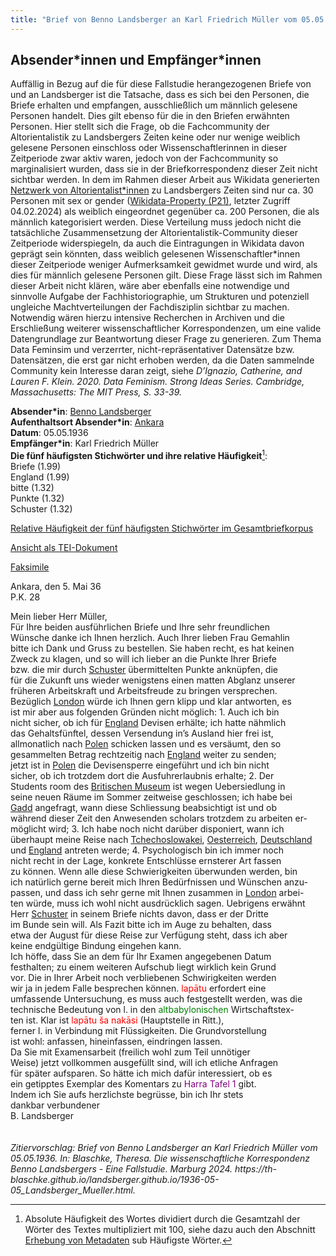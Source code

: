 ```yaml
---
title: "Brief von Benno Landsberger an Karl Friedrich Müller vom 05.05.1936"
---
```

::: {.callout-note collapse="true"}
## Absender\*innen und Empfänger\*innen

Auffällig in Bezug auf die für diese Fallstudie herangezogenen Briefe von und an Landsberger ist die Tatsache, dass es sich bei den Personen, die Briefe erhalten und empfangen, ausschließlich um männlich gelesene Personen handelt. Dies gilt ebenso für die in den Briefen erwähnten Personen. Hier stellt sich die Frage, ob die Fachcommunity der Altorientalistik zu Landsbergers Zeiten keine oder nur wenige weiblich gelesene Personen einschloss oder Wissenschaftlerinnen in dieser Zeitperiode zwar aktiv waren, jedoch von der Fachcommunity so marginalisiert wurden, dass sie in der Briefkorrespondenz dieser Zeit nicht sichtbar werden. In dem im Rahmen dieser Arbeit aus Wikidata generierten [Netzwerk von Altorientalist\*innen](index.qmd#kontextualisierung-der-korrespondenz) zu Landsbergers Zeiten sind nur ca. 30 Personen mit sex or gender ([Wikidata-Property (P21)](https://www.wikidata.org/wiki/Property:P21), letzter Zugriff 04.02.2024) als weiblich eingeordnet gegenüber ca. 200 Personen, die als männlich kategorisiert werden. Diese Verteilung muss jedoch nicht die tatsächliche Zusammensetzung der Altorientalistik-Community dieser Zeitperiode widerspiegeln, da auch die Eintragungen in Wikidata davon geprägt sein könnten, dass weiblich gelesenen Wissenschaftler\*innen dieser Zeitperiode weniger Aufmerksamkeit gewidmet wurde und wird, als dies für männlich gelesene Personen gilt. Diese Frage lässt sich im Rahmen dieser Arbeit nicht klären, wäre aber ebenfalls eine notwendige und sinnvolle Aufgabe der Fachhistoriographie, um Strukturen und potenziell ungleiche Machtverteilungen der Fachdisziplin sichtbar zu machen. Notwendig wären hierzu intensive Recherchen in Archiven und die Erschließung weiterer wissenschaftlicher Korrespondenzen, um eine valide Datengrundlage zur Beantwortung dieser Frage zu generieren. Zum Thema Data Feminsim und verzerrter, nicht-repräsentativer Datensätze bzw. Datensätzen, die erst gar nicht erhoben werden, da die Daten sammelnde Community kein Interesse daran zeigt, siehe *D’Ignazio, Catherine, and Lauren F. Klein. 2020. Data Feminism. Strong Ideas Series. Cambridge, Massachusetts: The MIT Press, S. 33-39.*
:::

**Absender\*in**: [Benno Landsberger](http://www.wikidata.org/entity/Q67592)   
**Aufenthaltsort Absender\*in**: [Ankara](https://www.geonames.org/323786/ankara.html)  
**Datum**: 05.05.1936   
**Empfänger\*in**: Karl Friedrich Müller  
**Die fünf häufigsten Stichwörter und ihre relative Häufigkeit**^[Absolute Häufigkeit des Wortes dividiert durch die Gesamtzahl der Wörter des Textes multipliziert mit 100, siehe dazu auch den Abschnitt [Erhebung von Metadaten](editionsprinzipien.qmd#tbl-metadaten) sub Häufigste Wörter.]:  
Briefe (1.99)  
England (1.99)  
bitte (1.32)  
Punkte (1.32)  
Schuster (1.32)  

[Relative Häufigkeit der fünf häufigsten Stichwörter im Gesamtbriefkorpus](1936-05-05_Landsberger_Mueller_wordfrequency.qmd){target="_blank"}   
 
[Ansicht als TEI-Dokument](files/letters/tei/1936-05-05_Landsberger_Mueller.xml){target="_blank"}    

[Faksimile](files/letters/pdf/1936-05-05_Landsberger_Mueller.pdf){target="_blank"}  

Ankara, den 5. Mai 36  
P.K. 28  
  
Mein lieber Herr Müller,<br/>
Für Ihre beiden ausführlichen Briefe und Ihre sehr freundlichen<br/>
Wünsche danke ich Ihnen herzlich. Auch Ihrer lieben Frau Gemahlin<br/>
bitte ich Dank und Gruss zu bestellen. Sie haben recht, es hat keinen<br/>
Zweck zu klagen, und so will ich lieber an die Punkte Ihrer Briefe<br/>
bzw. die mir durch [Schuster](https://www.wikidata.org/wiki/Q15449583) übermittelten Punkte anknüpfen, die<br/>
für die Zukunft uns wieder wenigstens einen matten Abglanz unserer<br/>
früheren Arbeitskraft und Arbeitsfreude zu bringen versprechen.<br/>
Bezüglich [London](https://www.geonames.org/2643743/london.html) würde ich Ihnen gern klipp und klar antworten, es<br/>
ist mir aber aus folgenden Gründen nicht möglich: 1. Auch ich bin<br/>
nicht sicher, ob ich für [England](https://www.geonames.org/2635167/united-kingdom-of-great-britain-and-northern-ireland.html) Devisen erhälte; ich hatte nähmlich<br/>
das Gehaltsfünftel, dessen Versendung in's Ausland hier frei ist,<br/>
allmonatlich nach [Polen](https://www.geonames.org/798544/republic-of-poland.html) schicken lassen und es versäumt, den so<br/>
gesammelten Betrag rechtzeitig nach [England](https://www.geonames.org/2635167/united-kingdom-of-great-britain-and-northern-ireland.html) weiter zu senden;<br/>
jetzt ist in [Polen](https://www.geonames.org/798544/republic-of-poland.html) die Devisensperre eingeführt und ich bin nicht<br/>
sicher, ob ich trotzdem dort die Ausfuhrerlaubnis erhalte; 2. Der<br/>
Students room des [Britischen Museum](https://www.wikidata.org/wiki/Q6373) ist wegen Uebersiedlung in<br/>
seine neuen Räume im Sommer zeitweise geschlossen; ich habe bei<br/>
[Gadd](https://www.wikidata.org/wiki/Q52150040) angefragt, wann diese Schliessung beabsichtigt ist und ob<br/>
während dieser Zeit den Anwesenden scholars trotzdem zu arbeiten er-<br/>
möglicht wird; 3. Ich habe noch nicht darüber disponiert, wann ich<br/>
überhaupt meine Reise nach [Tchechoslowakei](https://www.geonames.org/8505031/czechoslovakia.html), [Oesterreich](https://www.geonames.org/2782113/republic-of-austria.html), [Deutschland](https://www.wikidata.org/wiki/Q1206012)<br/>
und [England](https://www.geonames.org/2635167/united-kingdom-of-great-britain-and-northern-ireland.html) antreten werde; 4. Psychologisch bin ich immer noch<br/>
nicht recht in der Lage, konkrete Entschlüsse ernsterer Art fassen<br/>
zu können. Wenn alle diese Schwierigkeiten überwunden werden, bin<br/>
ich natürlich gerne bereit mich Ihren Bedürfnissen und Wünschen anzu-<br/>
passen, und dass ich sehr gerne mit Ihnen zusammen in [London](https://www.geonames.org/2643743/london.html) arbei-<br/>
ten würde, muss ich wohl nicht ausdrücklich sagen. Uebrigens erwähnt<br/>
Herr [Schuster](https://www.wikidata.org/wiki/Q15449583) in seinem Briefe nichts davon, dass er der Dritte<br/>
im Bunde sein will. Als Fazit bitte ich im Auge zu behalten, dass<br/>
etwa der August für diese Reise zur Verfügung steht, dass ich aber<br/>
keine endgültige Bindung eingehen kann.<br/>
Ich höffe, dass Sie an dem für Ihr Examen angegebenen Datum<br/>
festhalten; zu einem weiteren Aufschub liegt wirklich kein Grund<br/>
vor. Die in Ihrer Arbeit noch verbliebenen Schwirigkeiten werden<br/>
wir ja in jedem Falle besprechen können. <span style="color:red;">lapātu</span> erfordert eine<br/>
umfassende Untersuchung, es muss auch festgestellt werden, was die<br/>
technische Bedeutung von l. in den <span style="color:green;">altbabylonischen</span> Wirtschaftstex-<br/>
ten ist. Klar ist <span style="color:red;">lapātu ša nakāsi</span> (Hauptstelle in Ritt.),<br/>
ferner l. in Verbindung mit Flüssigkeiten. Die Grundvorstellung<br/>
ist wohl: anfassen, hineinfassen, eindringen lassen.<br/>
Da Sie mit Examensarbeit (freilich wohl zum Teil unnötiger<br/>
Weise) jetzt vollkommen ausgefüllt sind, will ich etliche Anfragen<br/>
für später aufsparen. So hätte ich mich dafür interessiert, ob es<br/>
ein getipptes Exemplar des Komentars zu <span style="color:purple;">Harra Tafel 1</span> gibt.<br/>
Indem ich Sie aufs herzlichste begrüsse, bin ich Ihr stets<br/>
dankbar verbundener<br/>
B. Landsberger
<br/>
<br/>
<br/>
*Zitiervorschlag: Brief von Benno Landsberger an Karl Friedrich Müller vom 05.05.1936. In: Blaschke, Theresa. Die wissenschaftliche Korrespondenz Benno Landsbergers - Eine Fallstudie. Marburg 2024. https://th-blaschke.github.io/landsberger.github.io/1936-05-05_Landsberger_Mueller.html.*
